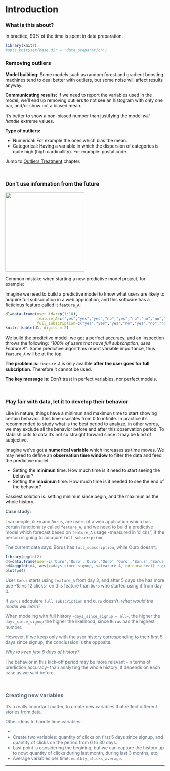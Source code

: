 Introduction
===

### What is this about?

In practice, 90% of the time is spent in data preparation.

```r
library(knitr)
#opts_knit$set(base.dir = "data_preparation")
```


### Removing outliers 

**Model building**: Some models such as random forest and gradient boosting machines tend to deal better with outliers, but some noise will affect results anyway. 

**Communicating results:** If we need to report the variables used in the model, we'll end up removing outliers to not see an histogram with only one bar, and/or show not a biased mean. 

It's better to show a non-biased number than justifying the model _will handle_ extreme values.

**Type of outliers:** 

* Numerical: For example the ones which bias the mean.
* Categorical: Having a variable in which the dispersion of categories is quite high (high cardinallity). For example: postal code.

Jump to <a href="http://livebook.datascienceheroes.com/data_preparation/outliers_treatment.html">Outliers Treatment</a> chapter.

<br>

### Don't use information from the future

<img src="back_to_the_future.png" width='250px'> 

Common mistake when starting a new predictive model project, for example:

Imagine we need to build a predictive model to know what users are likely to adquire full subscription in a web application, and this software has a ficticious feature called it `feature_A`:


```r
d1=data.frame(user_id=rep(1:10), 
              feature_A=c("yes","yes","yes","no","yes","no","no","no","no","no"),
              full_subscription=c("yes","yes","yes","no","yes","no","no","no","no","no")) 
knitr::kable(d1, digits = 2)
```


We build the predictive model, we got a perfect accuracy, and an inspection throws the following: _"100% of users that have full subscription, uses Feature A"_. Some predictive algorithms report variable importance, thus `feature_A` will be at the top.

**The problem is:** `feature_A` is only availble **after the user goes for full subcription**. Therefore it cannot be used.

**The key message is**: Don't trust in perfect variables, nor perfect models. 

<br>

### Play fair with data, let it to develop their behavior

Like in nature, things have a minimun and maximun time to start showing certain behavior. This time oscilates from 0 to infinite. In practice it's recommended to study what is the best period to analyze, in other words, we may exclude all the behavior before and after this observation period. To stablish cuts to data it's not so straight forward since it may be kind of subjective.

Imagine we've got a **numerical variable** which increases as time moves. We may need to define an **observation time window** to filter the data and feed the predictive model. 

* Setting the **minimun** time: How much time is it need to start seeing the behavior? 
* Setting the **maximun** time: How much time is it needed to see the end of the behavior? 

Eassiest solution is: setting minimun since begin, and the maximun as the whole history.


<font color="#5d6d7e">

**Case study:** 

Two people, `Ouro` and `Borus`, are users of a web application which has certain functionalty called `feature_A`, and we need to build a predictive model which forecast based on `feature_A` usage  -measured in 'clicks", if the person is going to adcquire `full_subscription`.

The current data says: Borus has `full_subscription`, while Ouro doesn't. 

```r
library(ggplot2)
d4=data.frame(user=c('Ouro','Ouro','Ouro','Ouro','Ouro','Borus','Borus','Borus','Borus','Borus', 'Ouro','Ouro'), days_since_signup=c(1,2,3,4,5,1,2,3,4,5,6,7), feature_A=c(2,3,3,5,12, 0, 0, 1, 6, 15, 20,24), stringsAsFactors = F)
pd4=ggplot(d4, aes(x=days_since_signup, y=feature_A, colour=user)) + geom_line() +  scale_x_continuous(breaks = 1:7) + theme(panel.grid.minor = element_blank())
plot(pd4)
```


User `Borus` starts using `feature_A` from day 3, and after 5 days she has more use -15 vs 12 clicks- on this feature than `Ouro` who started using it from day 0. 

If `Borus` adcquiere `full subscription` and `Ouro` doesn't, _what would the model will learn?_ 

When modeling with full history -`days_since_signup = all`-, the higher the `days_since_signup` the higher the likelihood, since `Borus` has the highest number.

However, if we keep only with the user history corresponding to their first 5 days since signup, the conclussion is the opposite. 

_Why to keep first 5 days of history?_

The behavior in this kick-off period may be more relevant -in terms of prediction accuracy- than analyzing the whole history. It depends on each case as we said before. 

<br> 

### Creating new variables 

It's a really important matter, to create new variables that reflect different stories from data. 

Other ideas to handle time variables:

* 
* Create two variables: quantity of clicks on first 5 days since signup, and quantity of clicks on the period from 6 to 30 days.
* Last point is considering the begining, but we can capture the history up to now: quantity of clicks during last month, during last 3 months, etc.
* Average variables per time: `monthly_clicks_average`.


</font>


------
